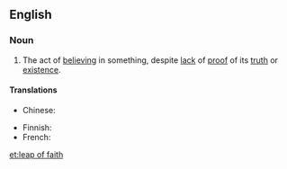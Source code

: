 ==English==
{{wikipedia}}

===Noun===
{{en-noun|sg=[[leap]] [[of]] [[faith]]|leaps of faith}}

# {{philosophy}} The act of [[believe|believing]] in something, despite [[lack]] of [[proof]] of its [[truth]] or [[existence]].

====Translations====
{{trans-top|act of believing in something despite proof}}
* Chinese:
*: {{trreq|zh}}
{{trans-mid}}
* Finnish: {{t|fi|uskon hyppy}}
* French: {{t|fr|acte de foi|m}}
{{trans-bottom}}

[[et:leap of faith]]